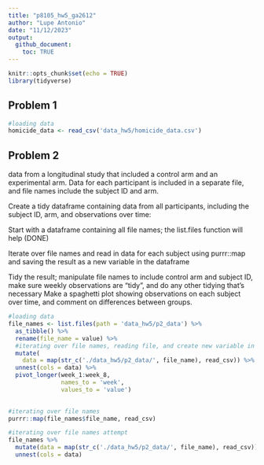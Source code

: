 ```yaml
---
title: "p8105_hw5_ga2612"
author: "Lupe Antonio"
date: "11/12/2023"
output: 
  github_document:
    toc: TRUE
---
```


```r
knitr::opts_chunk$set(echo = TRUE)
library(tidyverse)
```

## Problem 1

```r
#loading data
homicide_data <- read_csv('data_hw5/homicide_data.csv')
```







## Problem 2

data from a longitudinal study that included a control arm and an experimental arm. Data for each participant is included in a separate file, and file names include the subject ID and arm.

Create a tidy dataframe containing data from all participants, including the subject ID, arm, and observations over time:

Start with a dataframe containing all file names; the list.files function will help (DONE)


Iterate over file names and read in data for each subject using purrr::map and saving the result as a new variable in the dataframe


Tidy the result; manipulate file names to include control arm and subject ID, make sure weekly observations are “tidy”, and do any other tidying that’s necessary
Make a spaghetti plot showing observations on each subject over time, and comment on differences between groups.



```r
#loading data
file_names <- list.files(path = 'data_hw5/p2_data') %>%
  as_tibble() %>%
  rename(file_name = value) %>%
  #iterating over file names, reading file, and create new variable in df
  mutate(
    data = map(str_c('./data_hw5/p2_data/', file_name), read_csv)) %>%
  unnest(cols = data) %>%
  pivot_longer(week_1:week_8,
               names_to = 'week',
               values_to = 'value')
  
```

```r
#iterating over file names
purrr::map(file_names$file_name, read_csv)
```

```r
#iterating over file names attempt
file_names %>%
  mutate(data = map(str_c('./data_hw5/p2_data/', file_name), read_csv)) %>%
  unnest(cols = data)
```

